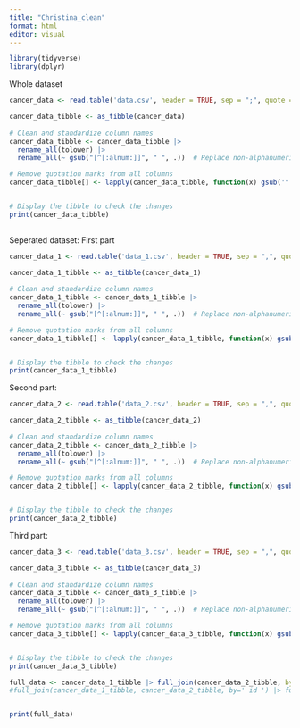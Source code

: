 ```yaml
---
title: "Christina_clean"
format: html
editor: visual
---
```


```r
library(tidyverse)
library(dplyr)
```


Whole dataset
```r
cancer_data <- read.table('data.csv', header = TRUE, sep = ";", quote = "", check.names = FALSE)

cancer_data_tibble <- as_tibble(cancer_data)
  
# Clean and standardize column names 
cancer_data_tibble <- cancer_data_tibble |>
  rename_all(tolower) |>
  rename_all(~ gsub("[^[:alnum:]]", " ", .))  # Replace non-alphanumeric characters with underscores

# Remove quotation marks from all columns
cancer_data_tibble[] <- lapply(cancer_data_tibble, function(x) gsub('"', '', x))


# Display the tibble to check the changes
print(cancer_data_tibble)
  
```




Seperated dataset: First part 
```r
cancer_data_1 <- read.table('data_1.csv', header = TRUE, sep = ",", quote = "", check.names = FALSE)

cancer_data_1_tibble <- as_tibble(cancer_data_1)
  
# Clean and standardize column names 
cancer_data_1_tibble <- cancer_data_1_tibble |>
  rename_all(tolower) |>
  rename_all(~ gsub("[^[:alnum:]]", " ", .))  # Replace non-alphanumeric characters with underscores

# Remove quotation marks from all columns
cancer_data_1_tibble[] <- lapply(cancer_data_1_tibble, function(x) gsub('"', '', x))


# Display the tibble to check the changes
print(cancer_data_1_tibble)

```

Second part:
```r
cancer_data_2 <- read.table('data_2.csv', header = TRUE, sep = ",", quote = "", check.names = FALSE)

cancer_data_2_tibble <- as_tibble(cancer_data_2)
  
# Clean and standardize column names 
cancer_data_2_tibble <- cancer_data_2_tibble |>
  rename_all(tolower) |>
  rename_all(~ gsub("[^[:alnum:]]", " ", .))  # Replace non-alphanumeric characters with underscores

# Remove quotation marks from all columns
cancer_data_2_tibble[] <- lapply(cancer_data_2_tibble, function(x) gsub('"', '', x))


# Display the tibble to check the changes
print(cancer_data_2_tibble)
```


Third part:
```r
cancer_data_3 <- read.table('data_3.csv', header = TRUE, sep = ",", quote = "", check.names = FALSE)

cancer_data_3_tibble <- as_tibble(cancer_data_3)
  
# Clean and standardize column names 
cancer_data_3_tibble <- cancer_data_3_tibble |>
  rename_all(tolower) |>
  rename_all(~ gsub("[^[:alnum:]]", " ", .))  # Replace non-alphanumeric characters with underscores

# Remove quotation marks from all columns
cancer_data_3_tibble[] <- lapply(cancer_data_3_tibble, function(x) gsub('"', '', x))


# Display the tibble to check the changes
print(cancer_data_3_tibble)
```
```r

full_data <- cancer_data_1_tibble |> full_join(cancer_data_2_tibble, by = ' id ') |> full_join(cancer_data_3_tibble, by = ' id ')
#full_join(cancer_data_1_tibble, cancer_data_2_tibble, by=' id ') |> full_join(cancer_data_3_tibble, by=' id ')


print(full_data)

```


